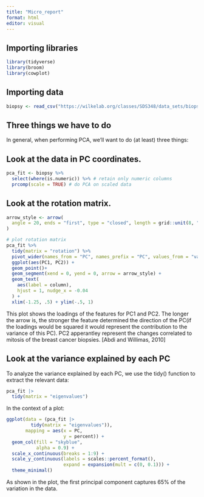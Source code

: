 ```yaml
---
title: "Micro_report"
format: html
editor: visual
---
```


## Importing libraries

```r
library(tidyverse)
library(broom)  
library(cowplot)
```

## Importing data

```r

biopsy <- read_csv("https://wilkelab.org/classes/SDS348/data_sets/biopsy.csv")
```

## Three things we have to do

In general, when performing PCA, we’ll want to do (at least) three things:

## Look at the data in PC coordinates.

```r
pca_fit <- biopsy %>% 
  select(where(is.numeric)) %>% # retain only numeric columns
  prcomp(scale = TRUE) # do PCA on scaled data
```

## Look at the rotation matrix.

```r
arrow_style <- arrow(
  angle = 20, ends = "first", type = "closed", length = grid::unit(8, "pt")
)

# plot rotation matrix
pca_fit %>%
  tidy(matrix = "rotation") %>%
  pivot_wider(names_from = "PC", names_prefix = "PC", values_from = "value") %>%
  ggplot(aes(PC1, PC2)) +
  geom_point()+
  geom_segment(xend = 0, yend = 0, arrow = arrow_style) +
  geom_text(
    aes(label = column),
    hjust = 1, nudge_x = -0.04
  ) +
  xlim(-1.25, .5) + ylim(-.5, 1) 
```

This plot shows the loadings of the features for PC1 and PC2. The longer the arrow is, the stronger the feature determined the direction of the PC(if the loadings would be squared it would represent the contribution to the variance of this PC). PC2 apperantley represent the changes correlated to mitosis of the breast cancer biopsies. \[Abdi and Willimas, 2010\]

## Look at the variance explained by each PC

To analyze the variance explained by each PC, we use the tidy() function to extract the relevant data:

```r
pca_fit |> 
  tidy(matrix = "eigenvalues")
```

In the context of a plot:

```r
ggplot(data = (pca_fit |> 
         tidy(matrix = "eigenvalues")),
       mapping = aes(x = PC,
                     y = percent)) +
  geom_col(fill = "skyblue",
           alpha = 0.9) +
  scale_x_continuous(breaks = 1:9) +
  scale_y_continuous(labels = scales::percent_format(),
                     expand = expansion(mult = c(0, 0.1))) +
  theme_minimal()
```

As shown in the plot, the first principal component captures 65% of the variation in the data.
